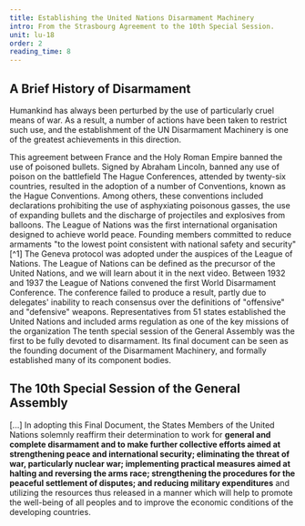 ```yaml
---
title: Establishing the United Nations Disarmament Machinery
intro: From the Strasbourg Agreement to the 10th Special Session.
unit: lu-18
order: 2
reading_time: 8
---
```


## A Brief History of Disarmament

Humankind has always been perturbed by the use of particularly cruel means of war. As a result, a number of actions have been taken to restrict such use, and the establishment of the UN Disarmament Machinery is one of the greatest achievements in this direction.

<Timeline>
  <Event date="1675" title="Strasbourg Agreement">
    This agreement between France and the Holy Roman Empire banned the use of poisoned bullets.
  </Event>
  <Event date="1863" title="Lieber Code">
    Signed by Abraham Lincoln, banned any use of poison on the battlefield
  </Event>
  <Event date="1899-1907" title="Hague Conference 1">
    The Hague Conferences, attended by twenty-six countries, resulted in the adoption of a number of Conventions, known as the Hague Conventions.
    Among others, these conventions included declarations prohibiting the use of asphyxiating poisonous gasses, the use of expanding bullets and the
    discharge of projectiles and explosives from balloons.
  </Event>
  <Event date="1919" title="Treaty of Versailles"></Event>
  <Event date="1920" title="League of Nations established">
    The League of Nations was the first international organisation designed to achieve world peace. Founding members committed to reduce armaments "to
    the lowest point consistent with national safety and security" [^1]
  </Event>
  <Event date="1925" title="Geneva Protocol">
    The Geneva protocol was adopted under the auspices of the League of Nations. The League of Nations can be defined as the precursor of the United
    Nations, and we will learn about it in the next video.
  </Event>
  <Event date="1932-37" title="World Disarmament Conference">
    Between 1932 and 1937 the League of Nations convened the first World Disarmament Conference. The conference failed to produce a result, partly due
    to delegates' inability to reach consensus over the definitions of "offensive" and "defensive" weapons.
  </Event>
  <Event date="1945" title="United Nations established">
    Representatives from 51 states established the United Nations and included arms regulation as one of the key missions of the organization
  </Event>
  <Event date="1946" title="League of Nations dissolved"></Event>
  <Event date="1978" title="UN General Assembly Tenth Special Session">
    The tenth special session of the General Assembly was the first to be fully devoted to disarmament. Its final document can be seen as the founding
    document of the Disarmament Machinery, and formally established many of its component bodies.
  </Event>
</Timeline>

## The 10th Special Session of the General Assembly

<Quote type="document" fullDocument="https://digitallibrary.un.org/record/228944?ln=en" cite="Resolutions and decisions adopted by the General Assembly during its 10th special session, 23 May-30 June 1978.">

[...] In adopting this Final Document, the States Members of the United Nations solemnly reaffirm their determination to work for **general and complete disarmament and to make further collective efforts aimed at strengthening peace and international security; eliminating the threat of war, particularly nuclear war; implementing practical measures aimed at halting and reversing the arms race; strengthening the procedures for the peaceful settlement of disputes; and reducing military expenditures** and utilizing the resources thus released in a manner which will help to promote the well-being of all peoples and to improve the economic conditions of the developing countries.

</Quote>
